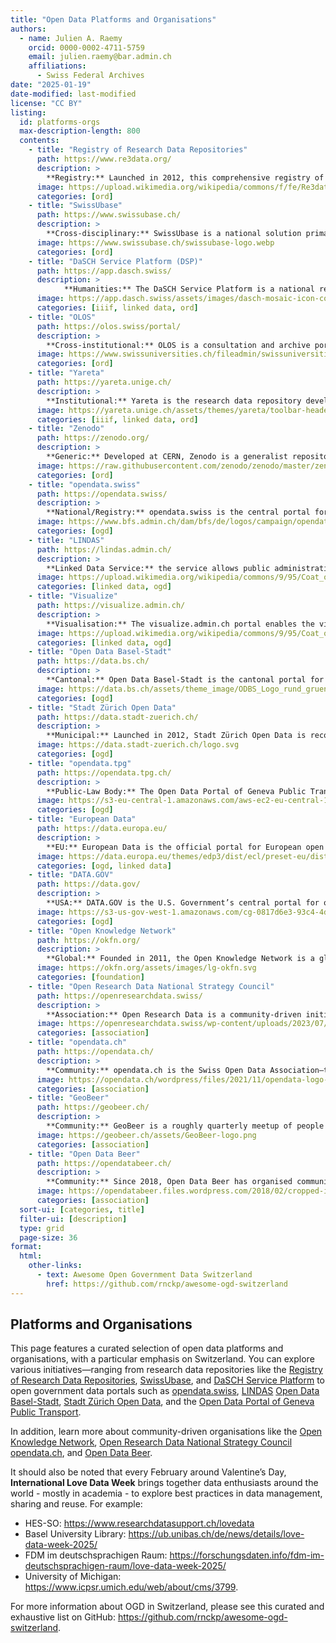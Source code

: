 ---
title: "Open Data Platforms and Organisations"
authors: 
  - name: Julien A. Raemy
    orcid: 0000-0002-4711-5759
    email: julien.raemy@bar.admin.ch
    affiliations:
      - Swiss Federal Archives
date: "2025-01-19"
date-modified: last-modified
license: "CC BY"
listing:
  id: platforms-orgs
  max-description-length: 800
  contents:
    - title: "Registry of Research Data Repositories"
      path: https://www.re3data.org/
      description: >
        **Registry:** Launched in 2012, this comprehensive registry of research data repositories provides embeddable tools and detailed metadata—including data accessibility, licensing, persistent identifiers, and certification information. All metadata is available under a CC0 license and accessible via an API.
      image: https://upload.wikimedia.org/wikipedia/commons/f/fe/Re3data_Logo_RGB_72dpi.png
      categories: [ord]
    - title: "SwissUbase"
      path: https://www.swissubase.ch/
      description: >
        **Cross-disciplinary:** SwissUbase is a national solution primarily serving the social sciences and linguistics. Operated by [FORS](https://forscenter.ch/), it was launched in 2021 to replace FORSbase and features its own metadata schema for studies, datasets, and data files with Digital Object Identifier (DOI) support at the dataset level.
      image: https://www.swissubase.ch/swissubase-logo.webp
      categories: [ord]
    - title: "DaSCH Service Platform (DSP)"
      path: https://app.dasch.swiss/
      description: >
            **Humanities:** The DaSCH Service Platform is a national research infrastructure dedicated to preserving long-term humanities data. The DaSCH – Swiss National Data and Service Center for the Humanities was initiated by the University of Basel's Digital Humanities Lab. In 2017, DaSCH was established as a national facility operated by the Swiss Academy of Humanities and Social Sciences (SAGW). Since 2021, it has operated as a national research data infrastructure primarily funded by the Swiss National Science Foundation (SNSF). The platform employs a core ontology (Knora) and provides modern APIs (RESTful JSON-LD and IIIF Image API) along with Archival Resource Keys (ARKs).
      image: https://app.dasch.swiss/assets/images/dasch-mosaic-icon-color.svg
      categories: [iiif, linked data, ord]
    - title: "OLOS"
      path: https://olos.swiss/portal/
      description: >
        **Cross-institutional:** OLOS is a consultation and archive portal developed under the Data Life-Cycle Management (DLCM) project. It serves multiple institutions and utilizes the Datacite Metadata Schema with DOI assignment at the dataset level.
      image: https://www.swissuniversities.ch/fileadmin/swissuniversities/Dokumente/Hochschulpolitik/P-5_Services_Kommunikationsprojekt/OLOS/Logo_OLOS.png
      categories: [ord]
    - title: "Yareta"
      path: https://yareta.unige.ch/
      description: >
        **Institutional:** Yareta is the research data repository developed for Geneva’s higher education institutions. Launched in 2019 and built upon the OLOS platform, it is tailored to manage institutional research data.
      image: https://yareta.unige.ch/assets/themes/yareta/toolbar-header-image.png
      categories: [iiif, linked data, ord]
    - title: "Zenodo"
      path: https://zenodo.org/
      description: >
        **Generic:** Developed at CERN, Zenodo is a generalist repository that allows anyone to deposit data. It supports DOI assignment for each version of deposited data, making it a versatile platform for researchers in any discipline.
      image: https://raw.githubusercontent.com/zenodo/zenodo/master/zenodo/modules/theme/static/img/logos/zenodo-gradient-square.svg
      categories: [ord]
    - title: "opendata.swiss"
      path: https://opendata.swiss/
      description: >
        **National/Registry:** opendata.swiss is the central portal for open government data in Switzerland, managed by the Federal Statistical Office (FSO). Originally launched in 2013 by the Swiss Federal Archives as opendata.admin.ch and rebranded in 2016, it aggregates metadata via a JSON API and an XML file compliant with the DCAT-AP CH standard.
      image: https://www.bfs.admin.ch/dam/bfs/de/logos/campaign/opendata_OFS_portail.png
      categories: [ogd]
    - title: "LINDAS"
      path: https://lindas.admin.ch/
      description: >
        **Linked Data Service:** the service allows public administrations to publish their data in the form of Knowledge Graphs. LINDAS was built between 2017 and 2020 in the Linked Data Platform project of the Swiss Federal Archives (SFA) with the support of the State Secretariat for Economic Affairs (SECO) and in close collaboration with the Federal Office for the Environment (FOEN).
      image: https://upload.wikimedia.org/wikipedia/commons/9/95/Coat_of_arms_of_Switzerland.svg
      categories: [linked data, ogd]
    - title: "Visualize"
      path: https://visualize.admin.ch/
      description: >
        **Visualisation:** The visualize.admin.ch portal enables the visualisation of Swiss Open Government Data provided by LINDAS, which can then be easily downloaded or integrated into websites and updated automatically. It is operated by the FOEN.
      image: https://upload.wikimedia.org/wikipedia/commons/9/95/Coat_of_arms_of_Switzerland.svg
      categories: [linked data, ogd]
    - title: "Open Data Basel-Stadt"
      path: https://data.bs.ch/
      description: >
        **Cantonal:** Open Data Basel-Stadt is the cantonal portal for open government data from Basel-Stadt. Officially launched in 2019 following a pilot phase, it features a dedicated dashboard, its own metadata schema combining DCAT and DCAT-AP CH properties, and a JSON API.
      image: https://data.bs.ch/assets/theme_image/ODBS_Logo_rund_gruen.png
      categories: [ogd]
    - title: "Stadt Zürich Open Data"
      path: https://data.stadt-zuerich.ch/
      description: >
        **Municipal:** Launched in 2012, Stadt Zürich Open Data is recognized as Switzerland’s first open government data platform. It provides (Geo)JSON APIs, dedicated GitHub scripts, and employs a metadata schema based on DCAT-AP CH properties to enhance data discovery.
      image: https://data.stadt-zuerich.ch/logo.svg
      categories: [ogd]
    - title: "opendata.tpg"
      path: https://opendata.tpg.ch/
      description: >
        **Public-Law Body:** The Open Data Portal of Geneva Public Transport (opendata.tpg) was launched in 2022. Building on an initiative that started in 2015 with real-time transit data, it supports multiple download formats (including DCAT in RDF/XML and JSON) to promote transparency and citizen participation.
      image: https://s3-eu-central-1.amazonaws.com/aws-ec2-eu-central-1-opendatasoft-staticfileset/tpg/logo
      categories: [ogd]
    - title: "European Data"
      path: https://data.europa.eu/
      description: >
        **EU:** European Data is the official portal for European open data, launched in 2021 after a beta phase starting in 2015. It features datasets with DCAT-AP metadata, multiple APIs (including an SPARQL endpoint), and has its source code available on GitLab.
      image: https://data.europa.eu/themes/edp3/dist/ecl/preset-eu/dist/images/logo/standard-version/positive/logo-eu--en.svg
      categories: [ogd, linked data]
    - title: "DATA.GOV"
      path: https://data.gov/
      description: >
        **USA:** DATA.GOV is the U.S. Government’s central portal for open data, launched in 2009. It provides access to datasets from various federal agencies using open source applications like CKAN, and employs the DCAT-US Schema v1.1 for metadata.
      image: https://s3-us-gov-west-1.amazonaws.com/cg-0817d6e3-93c4-4de8-8b32-da6919464e61/logo.svg
      categories: [ogd]
    - title: "Open Knowledge Network"
      path: https://okfn.org/
      description: >
        **Global:** Founded in 2011, the Open Knowledge Network is a global foundation dedicated to creating a fair, sustainable, and open digital future. It connects multiple chapters, members, and contributors worldwide to promote open knowledge.
      image: https://okfn.org/assets/images/lg-okfn.svg
      categories: [foundation]
    - title: "Open Research Data National Strategy Council"
      path: https://openresearchdata.swiss/
      description: >
        **Association:** Open Research Data is a community-driven initiative dedicated to promoting open research data practices in Switzerland. It provides resources, guidelines, and networking opportunities for researchers and institutions, helping to advance the culture of open science and data sharing.
      image: https://openresearchdata.swiss/wp-content/uploads/2023/07/logo.svg
      categories: [association]
    - title: "opendata.ch"
      path: https://opendata.ch/
      description: >
        **Community:** opendata.ch is the Swiss Open Data Association—the Swiss chapter of the Open Knowledge Network. Since its inception in 2011, it has supported and coordinated open data initiatives across Switzerland, including a dedicated working group for the cultural heritage sector (OpenGLAM).
      image: https://opendata.ch/wordpress/files/2021/11/opendata-logo-RGB-full-large.png
      categories: [association]
    - title: "GeoBeer"
      path: https://geobeer.ch/
      description: >
        **Community:** GeoBeer is a roughly quarterly meetup of people interested in geography, GIS, cartography and the latest technologies. This initiative exists since 2013.  
      image: https://geobeer.ch/assets/GeoBeer-logo.png
      categories: [association]
    - title: "Open Data Beer"
      path: https://opendatabeer.ch/
      description: >
        **Community:** Since 2018, Open Data Beer has organised community events that bring together open data practitioners from across Switzerland. Supported by organisations such as the Federal Statistical Office, various cantons, and SBB CFF FFS, these events foster innovation and collaboration.
      image: https://opendatabeer.files.wordpress.com/2018/02/cropped-icon_transparent1.png
      categories: [association]
  sort-ui: [categories, title]
  filter-ui: [description]
  type: grid
  page-size: 36
format:
  html:
    other-links:
      - text: Awesome Open Government Data Switzerland
        href: https://github.com/rnckp/awesome-ogd-switzerland
---

## Platforms and Organisations

This page features a curated selection of open data platforms and organisations, with a particular emphasis on Switzerland. You can explore various initiatives—ranging from research data repositories like the [Registry of Research Data Repositories](https://www.re3data.org/), [SwissUbase](https://www.swissubase.ch/), and [DaSCH Service Platform](https://app.dasch.swiss/) to open government data portals such as [opendata.swiss](https://opendata.swiss/), [LINDAS](https://lindas.admin.ch) [Open Data Basel-Stadt](https://data.bs.ch/), [Stadt Zürich Open Data](https://data.stadt-zuerich.ch/), and the [Open Data Portal of Geneva Public Transport](https://opendata.tpg.ch/). 

In addition, learn more about community-driven organisations like the [Open Knowledge Network](https://okfn.org/), [Open Research Data National Strategy Council](https://openresearchdata.swiss/) [opendata.ch](https://opendata.ch/), and [Open Data Beer](https://opendatabeer.ch/).

It should also be noted that every February around Valentine's Day, **International Love Data Week** brings together data enthusiasts around the world - mostly in academia - to explore best practices in data management, sharing and reuse. For example: 

- HES-SO: <https://www.researchdatasupport.ch/lovedata>
- Basel University Library: <https://ub.unibas.ch/de/news/details/love-data-week-2025/>
- FDM im deutschsprachigen Raum: <https://forschungsdaten.info/fdm-im-deutschsprachigen-raum/love-data-week-2025/>
- University of Michigan: <https://www.icpsr.umich.edu/web/about/cms/3799>.

For more information about OGD in Switzerland, please see this curated and exhaustive list on GitHub: <https://github.com/rnckp/awesome-ogd-switzerland>.

::: {#platforms-orgs}
:::
